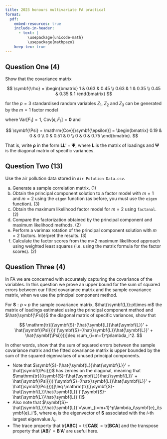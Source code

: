 ```yaml
---
title: 2023 honours multivariate FA practical
format:
  pdf:
    embed-resources: true
    include-in-header:
      - text: |
          \usepackage{unicode-math}
          \usepackage{mathpazo}
    keep-tex: true
---
```


## Question One (4)

Show that the covariance matrix 

$$
\symbf{\rho} = 
\begin{bmatrix}
1 & 0.63 & 0.45 \\
0.63 & 1 & 0.35 \\
0.45 & 0.35 & 1 
\end{bmatrix}
$$


for the $p=3$ standardised random variables $Z_1$, $Z_2$ and $Z_3$ can be generated by the $m=1$ factor model 

\begin{align*}
Z_1 &= 0.9F_1 + \epsilon_1 \\
Z_2 &= 0.7F_1 + \epsilon_2 \\
Z_3 &= 0.5F_1 + \epsilon_3
\end{align*}


where $\mathrm{Var}[F_1]=1$, $\mathrm{Cov}[\symbf{\epsilon}, F_1]=\symbf{0}$ and 

$$
\symbf{\Psi} = \mathrm{Cov}[\symbf{\epsilon}] = 
\begin{bmatrix}
0.19 & 0 & 0 \\
0 & 0.51 & 0 \\
0 & 0 & 0.75 
\end{bmatrix}.
$$

That is, write $\symbf{\rho}$ in the form $\symbf{L}\symbf{L}' + \symbf{\Psi}$, where $\symbf{L}$ is the matrix of loadings and $\symbf{\Psi}$ is the diagonal matrix of specific variances.

## Question Two (13)

Use the air pollution data stored in `Air Polution Data.csv`.

a. Generate a sample correlation matrix. (1)
b. Obtain the principal component solution to a factor model with $m=1$ and $m=2$ using the `eigen` function (as before, you must use the `eigen` function). (3)
d. Obtain the maximum likelihood factor model for $m=2$ using `factanal`. (2)
e. Compare the factorization obtained by the principal component and maximum likelihood methods. (2)
f. Perform a varimax rotation of the principal component solution with $m=2$ factors. Interpret the results. (3)
g. Calculate the factor scores from the m=2 maximum likelihood approach using weighted least squares (i.e. using the matrix formula for the factor scores). (2)

## Question Three (4)

In FA we are concerned with accurately capturing the covariance of the variables. 
In this question we prove an upper bound for the sum of squared errors between our fitted covariance matrix and the sample covariance matrix, when we use the principal component method. 

For $\symbf{S}:p\times p$ the sample covariance matrix, $\hat{\symbf{L}}:p\times m$ the matrix of loadings estimated using the principal component method and $\hat{\symbf{\Psi}}$ the diagonal matrix of specific variances, show that 

$$
\mathrm{tr}[(\symbf{S}-(\hat{\symbf{L}}\hat{\symbf{L}}' + \hat{\symbf{\Psi}}))'(\symbf{S}-(\hat{\symbf{L}}\hat{\symbf{L}}' + \hat{\symbf{\Psi}}))]\leq \sum_{i=m+1}^p\lambda_i^2.
$$

In other words, show that the sum of squared errors between the sample covariance matrix and the fitted covariance matrix is upper bounded by the sum of the squared eigenvalues of unused principal components.

- Note that $\symbf{S}-(\hat{\symbf{L}}\hat{\symbf{L}}' + \hat{\symbf{\Psi}})$ has zeroes on the diagonal, meaning that $\mathrm{tr}[(\symbf{S}-(\hat{\symbf{L}}\hat{\symbf{L}}' + \hat{\symbf{\Psi}}))'(\symbf{S}-(\hat{\symbf{L}}\hat{\symbf{L}}' + \hat{\symbf{\Psi}}))]\leq \mathrm{tr}[(\symbf{S}-\hat{\symbf{L}}\hat{\symbf{L}}')'(\symbf{S}-\hat{\symbf{L}}\hat{\symbf{L}}')]$
- Also note that $\symbf{S}-\hat{\symbf{L}}\hat{\symbf{L}}'=\sum_{i=m+1}^p\lambda_i\symbf{e}_i\symbf{e}_i'$, where $\symbf{e}_i$ is the eigenvector of $\symbf{S}$ associated with the $i$-th largest eigenvalue $\lambda_i$.
- The trace property that $\mathrm{tr}[\symbf{A}\symbf{B}\symbf{C}]=\mathrm{tr}[\symbf{C}\symbf{A}\symbf{B}]=\mathrm{tr}[\symbf{B}\symbf{C}\symbf{A}]$ and the transpose property that $(\symbf{A}\symbf{B})'=\symbf{B}'\symbf{A}'$ are useful here. 
  
